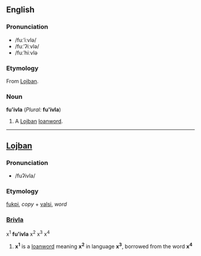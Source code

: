 ==English==
===Pronunciation===
*/fuːˈiːvlə/
*/fuːˈʔiːvlə/
*/fuːˈhiːvlə
===Etymology===
From [[Lojban]].
===Noun===
'''fu'ivla''' (''Plural:'' '''fu'ivla''')

#A [[Lojban]] [[loanword]].
----
==[[Lojban]]==
===Pronunciation===
*/fuʔivla/
===Etymology===
[[fukpi]], ''copy'' + [[valsi]], ''word''
===[[Brivla]]===
x<sup>1</sup> '''fu'ivla''' x<sup>2</sup> x<sup>3</sup> x<sup>4</sup>

#'''x<sup>1</sup>''' is a [[loanword]] meaning '''x<sup>2</sup>''' in language '''x<sup>3</sup>''', borrowed from the word '''x<sup>4</sup>'''